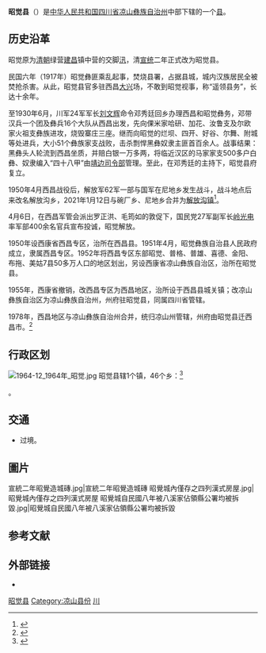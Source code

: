{{Infobox China County
| county =昭觉县
| Photo =
| Photoname=
| map =
| map size =
| mapofstate=
| Pinyin =
| Belong =[[四川省|四川省]][[凉山彝族自治州|凉山彝族自治州]]
| Types=[[县|县]]
| admincode =
| founded =
| seat =
| officerTitle=
| officer =
| division =
| town=
| township=
| subdistrict=
| dialect=
| post code=
| phone code =
| coordinate =
| area =2699
| area land =
| area water =
| census yr =2002
| pop =21万
| density =
| GDP =
| web =
}}
'''昭觉县'''（{{lang-ii|ꏪꐦꑤ juo jjop xiep}}）是[[中华人民共和国|中华人民共和国]][[四川省|四川省]][[凉山彝族自治州|凉山彝族自治州]]中部下辖的一个[[县|县]]。

==历史沿革==
昭觉原为[[清朝|清朝]]绿营[[西昌县_(清朝)|建昌]]镇中营的交脚[[汛|汛]]，清[[宣统|宣统]]二年正式改为昭觉县。

民国六年（1917年）昭觉彝匪乘乱起事，焚烧县署，占据县城，城内汉族居民全被焚抢杀害。从此，昭觉县官多驻西昌[[大兴乡_(西昌市)|大兴]]场，不敢到昭觉视事，称“遥领县务”，长达十余年。

至1930年6月，川军24军军长[[刘文辉|刘文辉]]命令邓秀廷回乡办理西昌和昭觉彝务，邓带汉兵一个团及彝兵16个大队从西昌出发，先向倮米家哈研、加花、汝鲁支及尔欧家火祖支彝族进攻，烧毁寨庄三座。继而向昭觉的烂坝、四开、好谷、尔舞、附城等处进兵，大小51个彝族家支战败，击杀剽悍黑彝奴隶主匪首百余人。战事结果：黑彝头人轮流到西昌坐质，并赔白银一万多两，将临近汉区的马家家支500多户白彝、奴隶编入“四十八甲”由[[靖边司令部|靖边司令部]]管理。至此，在邓秀廷的主持下，昭觉县府复立。

1950年4月西昌战役后，解放军62军一部与国军在尼地乡发生战斗，战斗地点后来改名解放沟乡，2021年1月12日与碗厂乡、尼地乡合并为[[解放沟镇|解放沟镇]]<ref>{{Cite web |url=http://mzt.sc.gov.cn/scmzt/gsgg/2021/1/13/59ebcfbd37ff4192970febf070867ed9.shtml |title=四川省人民政府关于同意凉山州调整普格县等7县部分乡镇行政区划的批复（川府民政〔2021〕1号） |accessdate=2015-12-13 |author=四川省人民政府 |date=2021-01-12 |work= |publisher=中国·四川省民政厅 |language=Zh-hans |deadurl=yes |10= |archive-date=2021-01-28 |archive-url=https://web.archive.org/web/20210128050006/http://mzt.sc.gov.cn/scmzt/gsgg/2021/1/13/59ebcfbd37ff4192970febf070867ed9.shtml }}</ref>。

4月6日，在西昌军管会派出罗正洪、毛筠如的敦促下，国民党27军副军长[[嶺光電|岭光电]]率军部400余名官兵宣布投诚，昭觉解放。

1950年设西康省西昌专区，治所在西昌县。1951年4月，昭觉彝族自治县人民政府成立，隶属西昌专区。1952年将西昌专区东部昭觉、普格、普雄、喜德、金阳、布拖、美姑7县50多万人口的地区划出，另设西康省凉山彝族自治区，治所在昭觉县。

1955年，西康省撤销，改西昌专区为西昌地区，治所设于西昌县城关镇；改凉山彝族自治区为凉山彝族自治州，州府驻昭觉县，同属四川省管辖。

1978年，西昌地区与凉山彝族自治州合并，统归凉山州管辖，州府由昭觉县迁西昌市。<ref>{{Cite web |url=http://www.sohu.com/a/230062474_260616 |title=探访西康｜西昌：曾是明争暗斗的边地政治中心 |accessdate=2015-12-13 |author=澎湃新闻 |date=2018-05-01 |work= |publisher=搜狐 SOHU.COM |language=Zh-hans |deadurl=yes |10= |archive-date=2021-04-22 |archive-url=https://web.archive.org/web/20210422143402/https://www.sohu.com/a/230062474_260616 }}</ref>

==行政区划==
[[File:1964-12_1964年_昭觉.jpg|thumb]]
昭觉县辖1个镇，46个乡：<ref>{{PRC admin/ref sgc|51/34/31/000/000}}</ref>

{{PRC admin/children|51/34/31/000/000}}。

== 交通 ==
* {{中国国道名|348}}过境。
== 圖片 ==
<gallery>
宣統二年昭覺造城磚.jpg|宣統二年昭覺造城磚
昭覺城內僅存之四列漢式房屋.jpg|昭覺城內僅存之四列漢式房屋
昭覺城自民國八年被八溪家佔領縣公署均被拆毀.jpg|昭覺城自民國八年被八溪家佔領縣公署均被拆毀
</gallery>

== 参考文献 ==
{{reflist}}

== 外部链接 ==
* {{Official website|http://www.zhaojue.gov.cn/|name=昭觉县人民政府}}

{{昭觉县行政区划}}
{{凉山彝族自治州行政区划}}
{{四川行政区划}}
{{国家级贫困县|现}}

[[Category:昭觉县|]]
[[Category:凉山县份|Category:凉山县份]]
[[Category:原国家级贫困县|川]]